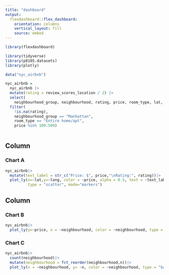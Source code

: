 ```yaml
---
title: "dashboard"
output: 
  flexdashboard::flex_dashboard:
    orientation: columns
    vertical_layout: fill
    source: embed
---
```


```r
library(flexdashboard)

library(tidyverse)
library(p8105.datasets)
library(plotly)

```

```r
data("nyc_airbnb")

nyc_airbnb = 
  nyc_airbnb |> 
  mutate(rating = review_scores_location / 2) |>
  select(
    neighbourhood_group, neighbourhood, rating, price, room_type, lat, long) |>
  filter(
    !is.na(rating), 
    neighbourhood_group == "Manhattan",
    room_type == "Entire home/apt",
    price %in% 100:500)
  
```


Column {data-width=400}
-----------------------------------------------------------------------

### Chart A

```r
nyc_airbnb|>
  mutate(text_label = str_c("Price: $", price,"\nRating:", rating))|>
  plot_ly(x=~lat,y=~long, color = ~price, alpha = 0.5, text = ~text_label,
          type = "scatter", mode="markers")
```

Column {data-width=450}
-----------------------------------------------------------------------

### Chart B

```r
nyc_airbnb|>
  plot_ly(y=~price, x = ~neighbourhood, color = ~neighbourhood, type = "box")
```

### Chart C

```r
nyc_airbnb|>
  count(neighbourhood)|>
  mutate(neighbourhood = fct_reorder(neighbourhood,n))|>
  plot_ly(x = ~neighbourhood, y= ~n, color = ~neighbourhood, type = "bar", colors = "viridis")
```

